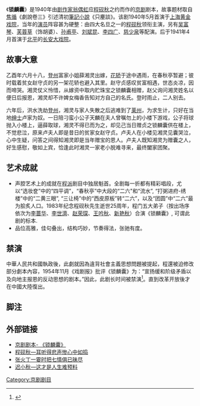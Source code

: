 {{Refimprove|time=2013-03-10T04:59:37+00:00 }}
《'''锁麟囊'''》是1940年由[[剧作家|剧作家]][[翁偶虹|翁偶虹]]应[[程砚秋|程砚秋]]之约而作的[[京剧|京剧]]剧本，故事题材取自[[焦循|焦循]]《劇說卷三》引述清初[[筆記小說|筆記小說]]《只麈談》。该剧1940年5月首演于[[上海市|上海]][[黄金戏院|黄金戏院]]，当年的[[演員|演员]]阵容甚为硬整：由四大名旦之一的[[程砚秋|程砚秋]]领衔主演，另有[[吴富琴|吴富琴]]、[[芙蓉草|芙蓉草]]（饰胡婆）、[[孙甫亭|孙甫亭]]、[[刘斌昆|刘斌昆]]、[[李四广|李四广]]、[[慈少泉|慈少泉]]等配演。后于1941年4月首演于[[北平市|北平]]的[[長安大戲院|长安大戏院]]。

== 故事大意 ==

乙酉年六月十八，[[登州|登州]]富家小姐薛湘灵出嫁，[[喜轎|花轿]]于途中遇雨，在春秋亭暂避；彼时载着贫女赵守贞的另一架花轿也避入其里。赵守贞感叹贫富相遇，世态炎凉，因而啼哭。湘灵仗义怜惜，从嫁资中取内贮珠宝之锁麟囊相赠，赵父询问湘灵姓名以便日后报恩，湘灵却不许婢女梅香告知对方自己的名氏。登时雨止，二人别去。

六年后，洪水洗劫[[登州|登州]]，湘灵与家人失散之后逃难到了[[莱州_(古代)|莱州]]，为求生计，只好在当地[[绅士|绅士]]卢家为奴。一日陪刁蛮小公子天麟在夫人曾嘱勿上的小楼下游戏，公子将球抛入小楼上，逼薛取球，湘灵不得已而为之，却见己当日赠贞之锁麟囊供在楼上，不觉悲泣，原来卢夫人即是昔日的贫家女赵守贞。卢夫人在小楼见湘灵见囊哭泣，心中生疑，问答之间得知湘灵即是当年赠宝的恩人。卢夫人既知湘灵为赠囊之人，好生感慰，敬如上宾，恰逢此时湘灵一家老小脱难寻来，最终闔家团聚。

== 艺术成就 ==

*声腔艺术上的成就在[[程派|程派]]剧目中独居魁首。全剧每一折都有精彩唱段，尤以“选妆奁”中的“四平调”，“春秋亭”中大段的“二六"和“流水”, “打粥进府-绣楼”中的“二黄三眼”, “三让椅”中的“西皮原板”转“二六”，以及“团圆”中“二六”最为脍炙人口。1983年纪念程砚秋先生逝世25周年，程门五大弟子（按出场序依次为[[李蔷华|李蔷华]]、[[李世濟|李世濟]]、[[赵荣琛|赵荣琛]]、[[王吟秋|王吟秋]]、[[新艳秋|新艳秋]]）合演《锁麟囊》, 可谓此剧的标本.
*品位高雅，佳句叠出，结构巧妙，节奏得法，张驰有度。

==禁演==
中華人民共和國執政後，此劇就因為違背社會主義思想問題被提起，程還被迫修改部分劇本內容，1954年11月《戏剧报》批评《锁麟囊》为：“宣扬缓和阶级矛盾以及向地主报恩的反动思想的剧本。”因此，此剧长时间被禁演<ref>{{cite web|title=程砚秋《锁麟囊》为何被禁演：宣扬缓和阶级矛盾|url=http://news.ifeng.com/history/phtv/tfzg/detail_2012_03/13/13161629_0.shtml|accessdate=2014-03-07|publisher=凤凰网|archive-url=https://web.archive.org/web/20140308044732/http://news.ifeng.com/history/phtv/tfzg/detail_2012_03/13/13161629_0.shtml|archive-date=2014-03-08|dead-url=no}}</ref>。直到改革开放後才在中國大陸復出。

== 脚注 ==
{{Reflist}}

== 外部链接 ==
*[http://scripts.xikao.com/play/70202112 京剧剧本- 《锁麟囊》] {{Wayback|url=http://scripts.xikao.com/play/70202112 |date=20200129120830 }}
*[https://web.archive.org/web/20181224074128/http://www.jingju.com/changduan/danjiao/2008-12-25/3903.html 程砚秋—耳听得悲声惨心中如捣]
*[https://web.archive.org/web/20181224073909/http://www.jingju.com/changduan/danjiao/2004-11-01/6001.html 张火丁一霎时把七情俱已昧尽]
*[https://web.archive.org/web/20181224074143/http://www.jingju.com/changduan/danjiao/2003-12-10/5586.html 迟小秋—这才是人生难预料]

[[Category:京剧剧目|Category:京剧剧目]]